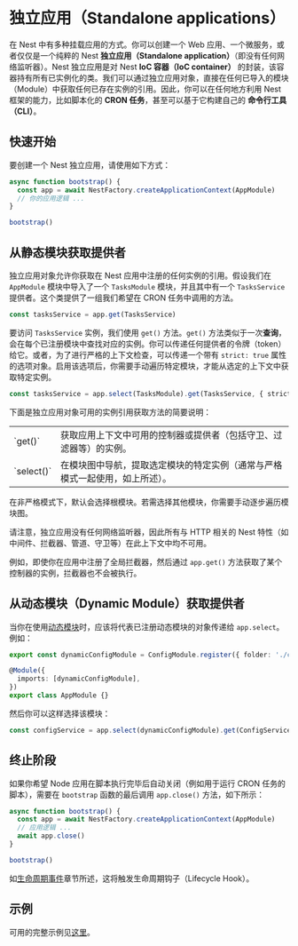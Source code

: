# 独立应用（Standalone applications）

在 Nest 中有多种挂载应用的方式。你可以创建一个 Web 应用、一个微服务，或者仅仅是一个纯粹的 Nest **独立应用（Standalone application）**（即没有任何网络监听器）。Nest 独立应用是对 Nest **IoC 容器（IoC container）** 的封装，该容器持有所有已实例化的类。我们可以通过独立应用对象，直接在任何已导入的模块（Module）中获取任何已存在实例的引用。因此，你可以在任何地方利用 Nest 框架的能力，比如脚本化的 **CRON 任务**，甚至可以基于它构建自己的 **命令行工具（CLI）**。

## 快速开始

要创建一个 Nest 独立应用，请使用如下方式：

```ts
async function bootstrap() {
  const app = await NestFactory.createApplicationContext(AppModule)
  // 你的应用逻辑 ...
}

bootstrap()
```

## 从静态模块获取提供者

独立应用对象允许你获取在 Nest 应用中注册的任何实例的引用。假设我们在 `AppModule` 模块中导入了一个 `TasksModule` 模块，并且其中有一个 `TasksService` 提供者。这个类提供了一组我们希望在 CRON 任务中调用的方法。

```ts
const tasksService = app.get(TasksService)
```

要访问 `TasksService` 实例，我们使用 `get()` 方法。`get()` 方法类似于一次**查询**，会在每个已注册模块中查找对应的实例。你可以传递任何提供者的令牌（token）给它。或者，为了进行严格的上下文检查，可以传递一个带有 `strict: true` 属性的选项对象。启用该选项后，你需要手动遍历特定模块，才能从选定的上下文中获取特定实例。

```ts
const tasksService = app.select(TasksModule).get(TasksService, { strict: true })
```

下面是独立应用对象可用的实例引用获取方法的简要说明：

<table>
  <tbody>
    <tr>
      <td>`get()`</td>
      <td>获取应用上下文中可用的控制器或提供者（包括守卫、过滤器等）的实例。</td>
    </tr>
    <tr>
      <td>`select()`</td>
      <td>在模块图中导航，提取选定模块的特定实例（通常与严格模式一起使用，如上所述）。</td>
    </tr>
  </tbody>
</table>

<CalloutInfo>
  在非严格模式下，默认会选择根模块。若需选择其他模块，你需要手动逐步遍历模块图。
</CalloutInfo>

请注意，独立应用没有任何网络监听器，因此所有与 HTTP 相关的 Nest 特性（如中间件、拦截器、管道、守卫等）在此上下文中均不可用。

例如，即使你在应用中注册了全局拦截器，然后通过 `app.get()` 方法获取了某个控制器的实例，拦截器也不会被执行。

## 从动态模块（Dynamic Module）获取提供者

当你在使用[动态模块](/fundamentals/dynamic-modules)时，应该将代表已注册动态模块的对象传递给 `app.select`。例如：

```ts
export const dynamicConfigModule = ConfigModule.register({ folder: './config' })

@Module({
  imports: [dynamicConfigModule],
})
export class AppModule {}
```

然后你可以这样选择该模块：

```ts
const configService = app.select(dynamicConfigModule).get(ConfigService, { strict: true })
```

## 终止阶段

如果你希望 Node 应用在脚本执行完毕后自动关闭（例如用于运行 CRON 任务的脚本），需要在 `bootstrap` 函数的最后调用 `app.close()` 方法，如下所示：

```ts
async function bootstrap() {
  const app = await NestFactory.createApplicationContext(AppModule)
  // 应用逻辑 ...
  await app.close()
}

bootstrap()
```

如[生命周期事件](/fundamentals/lifecycle-events)章节所述，这将触发生命周期钩子（Lifecycle Hook）。

## 示例

可用的完整示例见[这里](https://github.com/nestjs/nest/tree/master/sample/18-context)。
